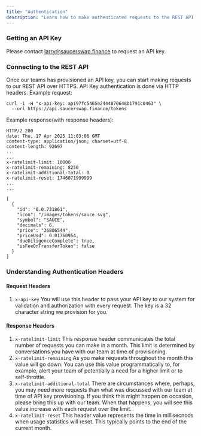 ```yaml
---
title: "Authentication"
description: "Learn how to make authenticated requests to the REST API using an API key over HTTPS"
---
```


### Getting an API Key

Please contact [larry@saucerswap.finance](mailto:larry@saucerswap.finance) to request an API key.

### Connecting to the REST API

Once our teams has provisioned an API key, you can start making requests to our REST API over HTTPS. API Key authentication is done via HTTP headers.
Example request:

```
curl -i -H "x-api-key: api97fc5465e2444870648b1791c0463" \
  --url https://api.saucerswap.finance/tokens
```

Example response(with response headers):

```
HTTP/2 200 
date: Thu, 17 Apr 2025 11:03:06 GMT
content-type: application/json; charset=utf-8
content-length: 92697
...
...
x-ratelimit-limit: 10000
x-ratelimit-remaining: 8250
x-ratelimit-additional-total: 0
x-ratelimit-reset: 1746071999999
...
...

[
  {
    "id": "0.0.731861",
    "icon": "/images/tokens/sauce.svg",
    "symbol": "SAUCE",
    "decimals": 6,
    "price": "36806544",
    "priceUsd": 0.01760954,
    "dueDiligenceComplete": true,
    "isFeeOnTransferToken": false
  }
]
```

### Understanding Authentication Headers

#### Request Headers

1. `x-api-key`
   You will use this header to pass your API key to our system for validation and authorization with every request. The key is a 32 character string we provision for you.

#### Response Headers

1. `x-ratelimit-limit`
   This response header communicates the total number of requests you can make in a month. This limit is determined by conversations you have with our team at time of provisioning.
2. `x-ratelimit-remaining`
   As you make requests throughout the month this value will go down. You can use this value programmatically to, for example, alert your team of potentially a need for a higher limit or to self-throttle.
3. `x-ratelimit-additional-total`
   There are circumstances where, perhaps, you may need more requests than what was discussed with our team at time of API key provisioning. If you think this might happen on occasion, please bring this up with our team. When that happens, you will see this value increase with each request over the limit.
4. `x-ratelimit-reset`
   This header value represents the time in millisecnods when usage statistics will reset. This typically points to the end of the current month.